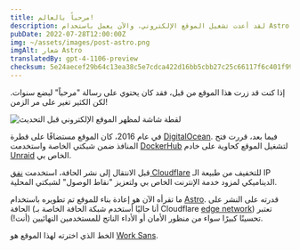 ```yaml
---
title: مرحباً بالعالم!
description: لقد أعدت تشغيل الموقع الإلكتروني، والآن يعمل باستخدام Astro ويتم توزيعه على الحافة!
pubDate: 2022-07-28T12:00:00Z
img: ~/assets/images/post-astro.png
imgAlt: شعار Astro
translatedBy: gpt-4-1106-preview
checksum: 5e24aecef29b64c13ea38c5e7cdca422d16bb5cbb27c25c66117f6c401f99b99
---
```



إذا كنت قد زرت هذا الموقع من قبل، فقد كان يحتوي على رسالة "مرحباً" لبضع سنوات. لكن الكثير تغير على مر الزمن!

<Image src={OldWebsiteImage} alt="لقطة شاشة لمظهر الموقع الإلكتروني قبل التحديث" format="webp" />

في عام 2016، كان الموقع مستضافًا على قطرة [DigitalOcean](https://digitalocean.com). فيما بعد، قررت فتح المنافذ ضمن شبكتي الخاصة واستخدمت [DockerHub](https://hub.docker.com/r/barrenechea/barrenechea-website) لتشغيل الموقع كحاوية على خادم [Unraid](https://unraid.net) الخاص بي.

قبل الانتقال إلى نشر الحافة، استخدمت [نفق Cloudflare](https://www.cloudflare.com/products/tunnel/) للتخفيف من طبيعة الـ IP الديناميكي لمزود خدمة الإنترنت الخاص بي ولتعزيز "نقاط الوصول" لشبكتي المحلية.

ما تقرأه الآن هو إعادة بناء للموقع تم تطويره باستخدام [Astro](https://astro.build). قدرته على النشر على الحافة (أنا حاليًا أستخدم شبكة الحافة الخاصة بـ Cloudflare [edge network](https://www.cloudflare.com/learning/cdn/glossary/edge-server/)) تعتبر تحسينًا كبيرًا سواء من منظور الأمان أو الأداء الناتج للمستخدمين النهائيين (أنت!).

الخط الذي اخترته لهذا الموقع هو [Work Sans](https://fonts.google.com/specimen/Work+Sans).
